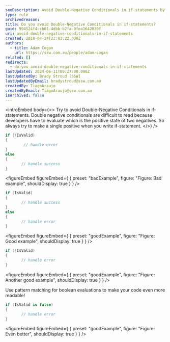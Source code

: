 ```yaml
---
seoDescription: Avoid Double-Negative Conditionals in if-statements by using single positive conditions and simplify your code.
type: rule
archivedreason:
title: Do you avoid Double-Negative Conditionals in if-statements?
guid: 994524f4-cb01-4dbb-b2fa-0fea1642839f
uri: avoid-double-negative-conditionals-in-if-statements
created: 2018-04-24T22:03:22.000Z
authors:
  - title: Adam Cogan
    url: https://ssw.com.au/people/adam-cogan
related: []
redirects:
  - do-you-avoid-double-negative-conditionals-in-if-statements
lastUpdated: 2024-06-11T00:27:00.000Z
lastUpdatedBy: Brady Stroud [SSW]
lastUpdatedByEmail: bradystroud@ssw.com.au
createdBy: TiagoAraujo
createdByEmail: TiagoAraujo@ssw.com.au
isArchived: false
---
```


<introEmbed
  body={<>
Try to avoid Double-Negative Conditionals in if-statements. Double negative conditionals are difficult to read because developers have to evaluate which is the positive state of two negatives. So always try to make a single positive when you write if-statement.
  </>}
/>
```cs
if (!IsValid)
{
        // handle error
}
else
{
       // handle success
}
```

<figureEmbed figureEmbed={ {
  preset: "badExample",
  figure: "Figure: Bad example",
  shouldDisplay: true
} } />


```cs
if (IsValid)
{
       // handle success
}
else
{
       // handle error
}
```

<figureEmbed figureEmbed={ {
  preset: "goodExample",
  figure: "Figure: Good example",
  shouldDisplay: true
} } />


```cs
if (!IsValid)
{
       // handle error
}
```

<figureEmbed figureEmbed={ {
  preset: "goodExample",
  figure: "Figure: Another good example",
  shouldDisplay: true
} } />


Use pattern matching for boolean evaluations to make your code even more readable!

```cs
if (IsValid is false)
{
       // handle error
}
```

<figureEmbed figureEmbed={ {
  preset: "goodExample",
  figure: "Figure: Even better",
  shouldDisplay: true
} } />
